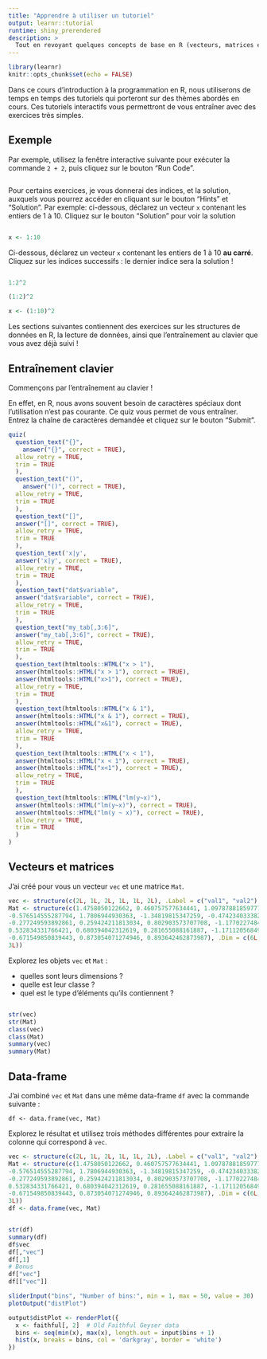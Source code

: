 ```yaml
---
title: "Apprendre à utiliser un tutoriel"
output: learnr::tutorial
runtime: shiny_prerendered
description: >
  Tout en revoyant quelques concepts de base en R (vecteurs, matrices et data-frames).
---
```


```r
library(learnr)
knitr::opts_chunk$set(echo = FALSE)
```

Dans ce cours d'introduction à la programmation en R, nous utiliserons de temps en temps des tutoriels qui porteront sur des thèmes abordés en cours. Ces tutoriels interactifs vous permettront de vous entraîner avec des exercices très simples.

## Exemple

Par exemple, utilisez la fenêtre interactive suivante pour exécuter la commande `2 + 2`, puis cliquez sur le bouton "Run Code".

```r

```

Pour certains exercices, je vous donnerai des indices, et la solution, auxquels vous pourrez accéder en cliquant sur le bouton "Hints" et "Solution". Par exemple: ci-dessous, déclarez un vecteur `x` contenant les entiers de 1 à 10. Cliquez sur le bouton "Solution" pour voir la solution

```r

```

```r
x <- 1:10
```

Ci-dessous, déclarez un vecteur `x` contenant les entiers de 1 à 10 **au carré**. Cliquez sur les indices successifs : le dernier indice sera la solution !

```r

```

```r
1:2^2
```

```r
(1:2)^2
```

```r
x <- (1:10)^2
```

Les sections suivantes contiennent des exercices sur les structures de données en R, la lecture de données, ainsi que l'entraînement au clavier que vous avez déjà suivi ! 


## Entraînement clavier

Commençons par l'entraînement au clavier !

En effet, en R, nous avons souvent besoin de caractères spéciaux dont l'utilisation n'est pas courante. Ce quiz vous permet de vous entraîner. Entrez la chaîne de caractères demandée et cliquez sur le bouton "Submit".

```r
quiz(
  question_text("{}",
    answer("{}", correct = TRUE),
  allow_retry = TRUE,
  trim = TRUE
  ),
  question_text("()",
    answer("()", correct = TRUE),
  allow_retry = TRUE,
  trim = TRUE
  ),
  question_text("[]",
  answer("[]", correct = TRUE),
  allow_retry = TRUE,
  trim = TRUE
  ),
  question_text('x|y',
  answer('x|y', correct = TRUE),
  allow_retry = TRUE,
  trim = TRUE
  ),
  question_text("dat$variable",
  answer("dat$variable", correct = TRUE),
  allow_retry = TRUE,
  trim = TRUE
  ),
  question_text("my_tab[,3:6]",
  answer("my_tab[,3:6]", correct = TRUE),
  allow_retry = TRUE,
  trim = TRUE
  ),
  question_text(htmltools::HTML("x > 1"),
  answer(htmltools::HTML("x > 1"), correct = TRUE),
  answer(htmltools::HTML("x>1"), correct = TRUE),
  allow_retry = TRUE,
  trim = TRUE
  ),
  question_text(htmltools::HTML("x & 1"),
  answer(htmltools::HTML("x & 1"), correct = TRUE),
  answer(htmltools::HTML("x&1"), correct = TRUE),
  allow_retry = TRUE,
  trim = TRUE
  ),
  question_text(htmltools::HTML("x < 1"),
  answer(htmltools::HTML("x < 1"), correct = TRUE),
  answer(htmltools::HTML("x<1"), correct = TRUE),
  allow_retry = TRUE,
  trim = TRUE
  ),
  question_text(htmltools::HTML("lm(y~x)"),
  answer(htmltools::HTML("lm(y~x)"), correct = TRUE),
  answer(htmltools::HTML("lm(y ~ x)"), correct = TRUE),
  allow_retry = TRUE,
  trim = TRUE
  )
)
```

## Vecteurs et matrices

J'ai créé pour vous un vecteur `vec` et une matrice `Mat`.
 
```r
vec <- structure(c(2L, 1L, 2L, 1L, 1L, 2L), .Label = c("val1", "val2"), class = "factor")
Mat <- structure(c(1.4758050122662, 0.460757577634441, 1.09787881859777, 
-0.576514555287794, 1.7806944930363, -1.34819815347259, -0.474234033382841, 
-0.277249593892861, 0.259424211813034, 0.802903573707708, -1.17702274849553, 
0.532834331766421, 0.680394042312619, 0.281655088161887, -1.17112056849342, 
-0.671549850839443, 0.873054071274946, 0.893642462873987), .Dim = c(6L, 
3L))
```

Explorez les objets `vec` et `Mat` : 

 * quelles sont leurs dimensions ?
 * quelle est leur classe ?
 * quel est le type d'éléments qu'ils contiennent ?
 

```r

```

```r
str(vec)
str(Mat)
class(vec)
class(Mat)
summary(vec)
summary(Mat)
```

## Data-frame

J'ai combiné `vec` et `Mat` dans une même data-frame `df` avec la commande suivante : 

```
df <- data.frame(vec, Mat)
```

Explorez le résultat et utilisez trois méthodes différentes pour extraire la colonne qui correspond à `vec`.


```r
vec <- structure(c(2L, 1L, 2L, 1L, 1L, 2L), .Label = c("val1", "val2"), class = "factor")
Mat <- structure(c(1.4758050122662, 0.460757577634441, 1.09787881859777, 
-0.576514555287794, 1.7806944930363, -1.34819815347259, -0.474234033382841, 
-0.277249593892861, 0.259424211813034, 0.802903573707708, -1.17702274849553, 
0.532834331766421, 0.680394042312619, 0.281655088161887, -1.17112056849342, 
-0.671549850839443, 0.873054071274946, 0.893642462873987), .Dim = c(6L, 
3L))
df <- data.frame(vec, Mat)

```

```r

```

```r
str(df)
summary(df)
df$vec
df[,"vec"]
df[,1]
# Bonus
df["vec"]
df[["vec"]]
```

```r
sliderInput("bins", "Number of bins:", min = 1, max = 50, value = 30)
plotOutput("distPlot")
```

```r
output$distPlot <- renderPlot({
  x <- faithful[, 2]  # Old Faithful Geyser data
  bins <- seq(min(x), max(x), length.out = input$bins + 1)
  hist(x, breaks = bins, col = 'darkgray', border = 'white')
})
```
